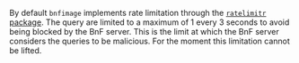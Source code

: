 By default `bnfimage` implements rate limitation through the [`ratelimitr` package](https://cran.r-project.org/package=ratelimitr). The query are limited to a maximum of 1 every 3 seconds to avoid being blocked by the BnF server. This is the limit at which the BnF server considers the queries to be malicious. For the moment this limitation cannot be lifted.
